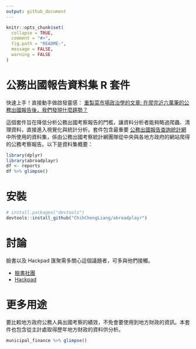 ```yaml
---
output: github_document
---
```


<!-- README.md is generated from README.Rmd. Please edit that file -->

```r
knitr::opts_chunk$set(
  collapse = TRUE,
  comment = "#>",
  fig.path = "README-",
  message = FALSE,
  warning = FALSE
)

```

# 公務出國報告資料集 R 套件

快速上手！直接動手做啟發靈感： [重製菜市場政治學的文章: 在爬完近六萬筆的公務出國報告後，我們發現什麼趨勢？](https://github.com/ChihChengLiang/reproduce_gov_travel_reports)

這個套件旨在降低分析公務出國考察報告的門檻，讓資料分析者能夠略過爬蟲、清理資料，直接進入視覺化與統計分析。套件包含最重要 [公務出國報告查詢統計網](http://catding.twbbs.org/report/index.php) 中所使用的資料集，係由公務出國考察統計網團隊從中央與各地方政府的網站爬得的公務考察報告。以下是資料集概要： 

```r
library(dplyr)
library(abroadplayr)
df <- reports
df %>% glimpse()
```

# 安裝

```r
# install.packages("devtools")
devtools::install_github("ChihChengLiang/abroadplayr")
```

# 討論

臉書以及 Hackpad 匯聚需多關心這個議題者，可多與他們接觸。

- [臉書社團](https://www.facebook.com/groups/1125748634116081/)
- [Hackpad](https://g0v.hackpad.com/E0G6gZDQ2ZZ)

# 更多用途

要比較地方政府公務人員出國考察的績效，不免會要使用到地方財政的資訊。本套件也包含從主計處取得歷年地方財政的資料供分析。

```r
municipal_finance %>% glimpse()
```
